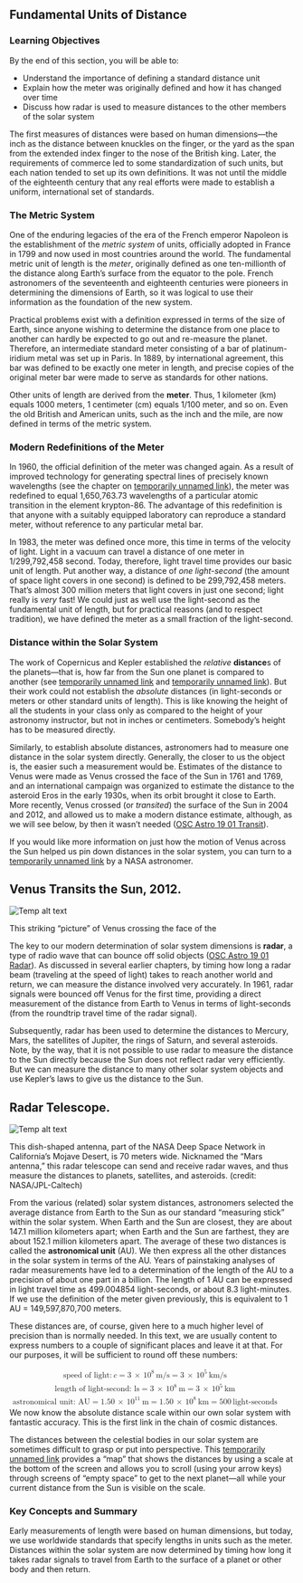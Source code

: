 ## Fundamental Units of Distance
### Learning Objectives

By the end of this section, you will be able to:

* Understand the importance of defining a standard distance unit
* Explain how the meter was originally defined and how it has changed over time
* Discuss how radar is used to measure distances to the other members of the solar system



The first measures of distances were based on human dimensions—the inch as the distance between knuckles on the finger, or the yard as the span from the extended index finger to the nose of the British king. Later, the requirements of commerce led to some standardization of such units, but each nation tended to set up its own definitions. It was not until the middle of the eighteenth century that any real efforts were made to establish a uniform, international set of standards.

### The Metric System

One of the enduring legacies of the era of the French emperor Napoleon is the establishment of the *metric system* of units, officially adopted in France in 1799 and now used in most countries around the world. The fundamental metric unit of length is the *meter*, originally defined as one ten-millionth of the distance along Earth’s surface from the equator to the pole. French astronomers of the seventeenth and eighteenth centuries were pioneers in determining the dimensions of Earth, so it was logical to use their information as the foundation of the new system.

Practical problems exist with a definition expressed in terms of the size of Earth, since anyone wishing to determine the distance from one place to another can hardly be expected to go out and re-measure the planet. Therefore, an intermediate standard meter consisting of a bar of platinum-iridium metal was set up in Paris. In 1889, by international agreement, this bar was defined to be exactly one meter in length, and precise copies of the original meter bar were made to serve as standards for other nations.

Other units of length are derived from the **meter**. Thus, 1 kilometer (km) equals 1000 meters, 1 centimeter (cm) equals 1/100 meter, and so on. Even the old British and American units, such as the inch and the mile, are now defined in terms of the metric system.



### Modern Redefinitions of the Meter

In 1960, the official definition of the meter was changed again. As a result of improved technology for generating spectral lines of precisely known wavelengths (see the chapter on [temporarily unnamed link]()), the meter was redefined to equal 1,650,763.73 wavelengths of a particular atomic transition in the element krypton-86. The advantage of this redefinition is that anyone with a suitably equipped laboratory can reproduce a standard meter, without reference to any particular metal bar.

In 1983, the meter was defined once more, this time in terms of the velocity of light. Light in a vacuum can travel a distance of one meter in 1/299,792,458 second. Today, therefore, light travel time provides our basic unit of length. Put another way, a distance of *one light-second* (the amount of space light covers in one second) is defined to be 299,792,458 meters. That’s almost 300 million meters that light covers in just one second; light really is *very* fast! We could just as well use the light-second as the fundamental unit of length, but for practical reasons (and to respect tradition), we have defined the meter as a small fraction of the light-second.



### Distance within the Solar System

The work of Copernicus and Kepler established the *relative* **distance**s of the planets—that is, how far from the Sun one planet is compared to another (see [temporarily unnamed link]() and [temporarily unnamed link]()). But their work could not establish the *absolute* distances (in light-seconds or meters or other standard units of length). This is like knowing the height of all the students in your class only as compared to the height of your astronomy instructor, but not in inches or centimeters. Somebody’s height has to be measured directly.

Similarly, to establish absolute distances, astronomers had to measure one distance in the solar system directly. Generally, the closer to us the object is, the easier such a measurement would be. Estimates of the distance to Venus were made as Venus crossed the face of the Sun in 1761 and 1769, and an international campaign was organized to estimate the distance to the asteroid Eros in the early 1930s, when its orbit brought it close to Earth. More recently, Venus crossed (or *transited*) the surface of the Sun in 2004 and 2012, and allowed us to make a modern distance estimate, although, as we will see below, by then it wasn’t needed ([OSC Astro 19 01 Transit](OSC_Astro_19_01_Transit)).

If you would like more information on just how the motion of Venus across the Sun helped us pin down distances in the solar system, you can turn to a [temporarily unnamed link]() by a NASA astronomer.

## Venus Transits the Sun, 2012.
![Temp alt text](__MEDIA_URL__OSC_Astro_19_01_Transit.jpg)<p>This striking “picture” of Venus crossing the face of the </p>
The key to our modern determination of solar system dimensions is **radar**, a type of radio wave that can bounce off solid objects ([OSC Astro 19 01 Radar](OSC_Astro_19_01_Radar)). As discussed in several earlier chapters, by timing how long a radar beam (traveling at the speed of light) takes to reach another world and return, we can measure the distance involved very accurately. In 1961, radar signals were bounced off Venus for the first time, providing a direct measurement of the distance from Earth to Venus in terms of light-seconds (from the roundtrip travel time of the radar signal).

Subsequently, radar has been used to determine the distances to Mercury, Mars, the satellites of Jupiter, the rings of Saturn, and several asteroids. Note, by the way, that it is not possible to use radar to measure the distance to the Sun directly because the Sun does not reflect radar very efficiently. But we can measure the distance to many other solar system objects and use Kepler’s laws to give us the distance to the Sun.

## Radar Telescope.
![Temp alt text](__MEDIA_URL__OSC_Astro_19_01_Radar.jpg)<p>This dish-shaped antenna, part of the NASA Deep Space Network in California’s Mojave Desert, is 70 meters wide. Nicknamed the “Mars antenna,” this radar telescope can send and receive radar waves, and thus measure the distances to planets, satellites, and asteroids. (credit: NASA/JPL-Caltech)</p>
From the various (related) solar system distances, astronomers selected the average distance from Earth to the Sun as our standard “measuring stick” within the solar system. When Earth and the Sun are closest, they are about 147.1 million kilometers apart; when Earth and the Sun are farthest, they are about 152.1 million kilometers apart. The average of these two distances is called the **astronomical unit** (AU). We then express all the other distances in the solar system in terms of the AU. Years of painstaking analyses of radar measurements have led to a determination of the length of the AU to a precision of about one part in a billion. The length of 1 AU can be expressed in light travel time as 499.004854 light-seconds, or about 8.3 light-minutes. If we use the definition of the meter given previously, this is equivalent to 1 AU = 149,597,870,700 meters.

These distances are, of course, given here to a much higher level of precision than is normally needed. In this text, we are usually content to express numbers to a couple of significant places and leave it at that. For our purposes, it will be sufficient to round off these numbers:

<equation id="fs-id1163975536867" class="unnumbered"><label /><math><mtable><mtr /><mtr><mtd columnalign="left"><mtext>speed of light:</mtext><mspace width="0.2em" /><mi>c</mi><mo>=</mo><mn>3</mn><mspace width="0.2em" /><mo>×</mo><mspace width="0.2em" /><msup><mn>10</mn><mn>8</mn></msup><mspace width="0.2em" /><mtext>m/s</mtext><mo>=</mo><mn>3</mn><mspace width="0.2em" /><mo>×</mo><mspace width="0.2em" /><msup><mn>10</mn><mn>5</mn></msup><mspace width="0.2em" /><mtext>km/s</mtext></mtd></mtr><mtr><mtd columnalign="left"><mtext>length of light-second: ls</mtext><mo>=</mo><mn>3</mn><mspace width="0.2em" /><mo>×</mo><mspace width="0.2em" /><msup><mn>10</mn><mn>8</mn></msup><mspace width="0.2em" /><mtext>m</mtext><mo>=</mo><mn>3</mn><mspace width="0.2em" /><mo>×</mo><mspace width="0.2em" /><msup><mn>10</mn><mn>5</mn></msup><mspace width="0.2em" /><mtext>km</mtext></mtd></mtr><mtr><mtd columnalign="left"><mtext>astronomical unit: AU</mtext><mo>=</mo><mn>1.50</mn><mspace width="0.2em" /><mo>×</mo><mspace width="0.2em" /><msup><mn>10</mn><mrow><mn>11</mn></mrow></msup><mspace width="0.2em" /><mtext>m</mtext><mo>=</mo><mn>1.50</mn><mspace width="0.2em" /><mo>×</mo><mspace width="0.2em" /><msup><mn>10</mn><mn>8</mn></msup><mspace width="0.2em" /><mtext>km</mtext><mo>=</mo><mn>500</mn><mspace width="0.2em" /><mtext>light-seconds</mtext></mtd></mtr></mtable></math></equation>
We now know the absolute distance scale within our own solar system with fantastic accuracy. This is the first link in the chain of cosmic distances.

The distances between the celestial bodies in our solar system are sometimes difficult to grasp or put into perspective. This [temporarily unnamed link]() provides a “map” that shows the distances by using a scale at the bottom of the screen and allows you to scroll (using your arrow keys) through screens of “empty space” to get to the next planet—all while your current distance from the Sun is visible on the scale.



### Key Concepts and Summary

Early measurements of length were based on human dimensions, but today, we use worldwide standards that specify lengths in units such as the meter. Distances within the solar system are now determined by timing how long it takes radar signals to travel from Earth to the surface of a planet or other body and then return.



